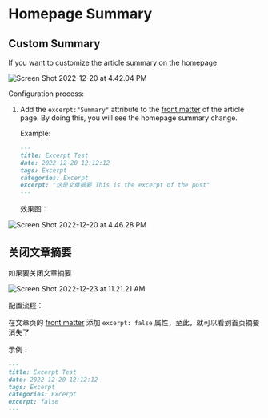 # Homepage Summary

## Custom Summary

If you want to customize the article summary on the homepage

![Screen Shot 2022-12-20 at 4.42.04 PM](https://evan.beee.top/img/Screen%20Shot%202022-12-20%20at%204.42.04%20PM.png)

Configuration process:

1. Add the `excerpt:"Summary"` attribute to the [front matter](https://hexo.io/docs/front-matter.html) of the article page. By doing this, you will see the homepage summary change.

   Example:

   ```markdown
   ---
   title: Excerpt Test
   date: 2022-12-20 12:12:12
   tags: Excerpt
   categories: Excerpt
   excerpt: "这是文章摘要 This is the excerpt of the post"
   ---
   ```
   
   效果图：  
   

![Screen Shot 2022-12-20 at 4.46.28 PM](https://evan.beee.top/img/Screen%20Shot%202022-12-20%20at%204.46.28%20PM.png)

## 关闭文章摘要

如果要关闭文章摘要

![Screen Shot 2022-12-23 at 11.21.21 AM](https://evan.beee.top/img/Screen%20Shot%202022-12-23%20at%2011.21.21%20AM.png)

配置流程：

在文章页的 [front matter](https://hexo.io/docs/front-matter.html) 添加 `excerpt: false` 属性，至此，就可以看到首页摘要消失了

示例：

```markdown
---
title: Excerpt Test
date: 2022-12-20 12:12:12
tags: Excerpt
categories: Excerpt
excerpt: false
---
```
